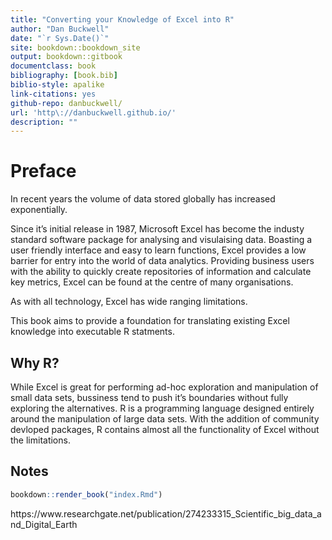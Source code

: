 ```yaml
--- 
title: "Converting your Knowledge of Excel into R"
author: "Dan Buckwell"
date: "`r Sys.Date()`"
site: bookdown::bookdown_site
output: bookdown::gitbook
documentclass: book
bibliography: [book.bib]
biblio-style: apalike
link-citations: yes
github-repo: danbuckwell/
url: 'http\://danbuckwell.github.io/'
description: ""
---
```


# Preface {-}

In recent years the volume of data stored globally has increased exponentially.

Since it's initial release in 1987, Microsoft Excel has become the industy standard software package for analysing and visulaising data. Boasting a user friendly interface and easy to learn functions, Excel provides a low barrier for entry into the world of data analytics. Providing business users with the ability to quickly create repositories of information and calculate key metrics, Excel can be found at the centre of many organisations.

As with all technology, Excel has wide ranging limitations.

This book aims to provide a foundation for translating existing Excel knowledge into executable R statments.

## Why R? {-}

While Excel is great for performing ad-hoc exploration and manipulation of small data sets, bussiness tend to push it's boundaries without fully exploring the alternatives. R is a programming language designed entirely around the manipulation of large data sets. With the addition of community devloped packages, R contains almost all the functionality of Excel without the limitations.

## Notes

```r
bookdown::render_book("index.Rmd")
```

https://www.researchgate.net/publication/274233315_Scientific_big_data_and_Digital_Earth

